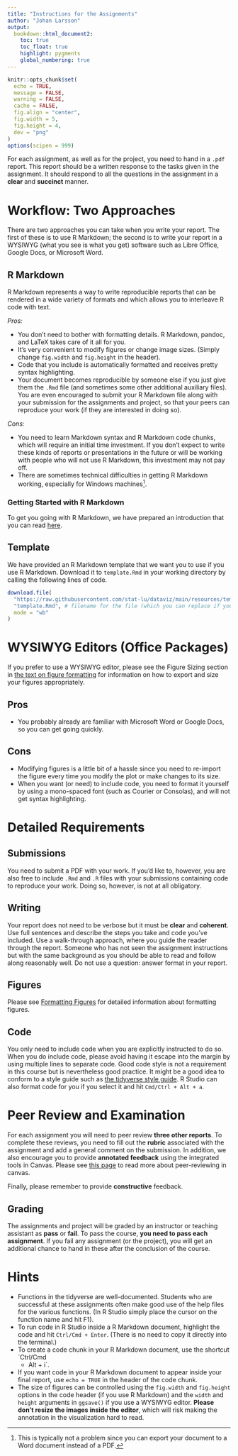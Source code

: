```yaml
---
title: "Instructions for the Assignments"
author: "Johan Larsson"
output:
  bookdown::html_document2:
    toc: true
    toc_float: true
    highlight: pygments
    global_numbering: true
---
```


```r
knitr::opts_chunk$set(
  echo = TRUE,
  message = FALSE,
  warning = FALSE,
  cache = FALSE,
  fig.align = "center",
  fig.width = 5,
  fig.height = 4,
  dev = "png"
)
options(scipen = 999)
```

For each assignment, as well as for the project, you need to hand in a `.pdf`
report. This report should be a written response to the tasks given in the
assignment. It should respond to all the questions in the assignment in a
**clear** and **succinct** manner.

# Workflow: Two Approaches

There are two approaches you can take when you write your report. The first of
these is to use R Markdown; the second is to write your report in a WYSIWYG
(what you see is what you get) software such as Libre Office, Google Docs, or
Microsoft Word.

## R Markdown

R Markdown represents a way to write reproducible reports that can be rendered
in a wide variety of formats and which allows you to interleave R code with
text.

*Pros:*

* You don't need to bother with formatting details. R Markdown, pandoc, and
  LaTeX takes care of it all for you.
* It's very convenient to modify figures or change image sizes. (Simply
  change `fig.width` and `fig.height` in the header).
* Code that you include is automatically formatted and receives pretty
  syntax highlighting.
* Your document becomes reproducible by someone else if you just give them
  the `.Rmd` file (and sometimes some other additional auxiliary files). You
  are even encouraged to submit your R Markdown file along with your submission
  for the assignments and project, so that your peers can reproduce your work
  (if they are interested in doing so).

*Cons:*

* You need to learn Markdown syntax and R Markdown code chunks, which will
  require an initial time investment. If you don't expect
  to write these kinds of reports or presentations in the future or will be
  working with people who will not use R Markdown, this investment may not
  pay off.
* There are sometimes technical difficulties in getting R Markdown working,
  especially for Windows machines^[This is typically not a problem since you
  can export your document to a Word document instead of a PDF.].

### Getting Started with R Markdown

To get you going with R Markdown, we have prepared an introduction that you can
read
[here](https://github.com/stat-lu/dataviz/raw/main/pages/introduction-to-rmarkdown.pdf).

## Template

We have provided an R Markdown template that we want you to use if you use R
Markdown. Download it to `template.Rmd` in your working directory by calling
the following lines of code.

```r
download.file(
  "https://raw.githubusercontent.com/stat-lu/dataviz/main/resources/template.Rmd",
  "template.Rmd", # filename for the file (which you can replace if you want)
  mode = "wb"
)
```

# WYSIWYG Editors (Office Packages)

If you prefer to use a WYSIWYG editor, please see the Figure Sizing section in
[the text on figure formatting]() for information on how to export and size
your figures appropriately.

## Pros

* You probably already are familiar with Microsoft Word or Google Docs, so you
  can get going quickly.

## Cons

* Modifying figures is a little bit of a hassle since you need to re-import the
  figure every time you modify the plot or make changes to its size.
* When you want (or need) to include code, you need to format it yourself by
  using a mono-spaced font (such as Courier or Consolas), and will not get
  syntax highlighting.

# Detailed Requirements

## Submissions

You need to submit a PDF with your work. If you'd like to, however, you are
also free to include `.Rmd` and `.R` files with your submissions containing
code to reproduce your work. Doing so, however, is not at all obligatory.

## Writing

Your report does not need to be verbose but it must be **clear** and
**coherent**. Use full sentences and describe the steps you take and code
you've included. Use a walk-through approach, where you guide the reader
through the report. Someone who has not seen the assignment instructions but
with the same background as you should be able to read and follow along
reasonably well. Do not use a question: answer format in your report.

## Figures

Please see [Formatting
Figures](https://stat-lu.github.io/dataviz/pages/formatting-figures) for
detailed information about formatting figures.

## Code

You only need to include code when you are explicitly instructed to do so. When
you do include code, please avoid having it escape into the margin by using
multiple lines to separate code. Good code style is not a requirement in this
course but is nevertheless good practice. It might be a good idea to conform to
a style guide such as [the tidyverse style
guide](https://style.tidyverse.org/). R Studio can also format code for you if
you select it and hit `Cmd/Ctrl + Alt + a`.

# Peer Review and Examination

For each assignment you will need to peer review **three other reports**. To
complete these reviews, you need to fill out the **rubric** associated with the
assignment and add a general comment on the submission. In addition, we also
encourage you to provide **annotated feedback** using the integrated tools in
Canvas. Please see [this
page](https://community.canvaslms.com/t5/Student-Guide/How-do-I-submit-a-peer-review-to-an-assignment/ta-p/293)
to read more about peer-reviewing in canvas.

Finally, please remember to provide **constructive** feedback.

## Grading

The assignments and project will be graded by an instructor or teaching
assistant as **pass** or **fail**. To pass the course, **you need to pass each
assignment**. If you fail any assignment (or the project), you will get an
additional chance to hand in these after the conclusion of the course.

# Hints

- Functions in the tidyverse are well-documented. Students who are successful
  at these assignments often make good use of the help files for the various
  functions. (In R Studio simply place the cursor on the function name and hit
  F1).
- To run code in R Studio inside a R Markdown document, highlight the code and
  hit `Ctrl/Cmd + Enter`. (There is no need to copy it directly into the
  terminal.)
- To create a code chunk in your R Markdown document, use the shortcut `Ctrl/Cmd
  + Alt + i`.
- If you want code in your R Markdown document to appear inside your final
  report, use `echo = TRUE` in the header of the code chunk.
- The size of figures can be controlled using the `fig.width` and `fig.height`
  options in the code header (if you use R Markdown) and the `width` and
  `height` arguments in `ggsave()` if you use a WYSIWYG editor. **Please don't
  resize the images inside the editor**, which will risk making the annotation
  in the visualization hard to read.
